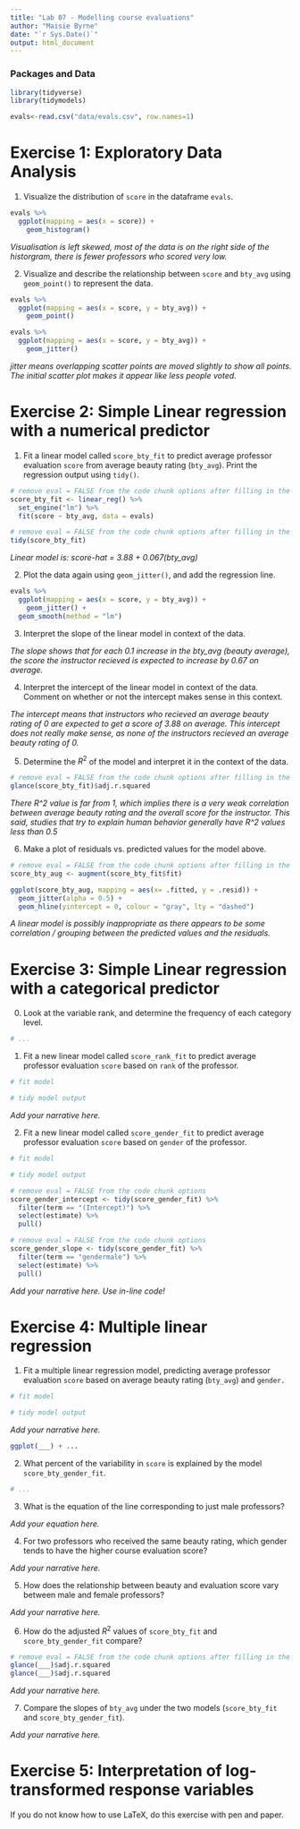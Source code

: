 ```yaml
---
title: "Lab 07 - Modelling course evaluations"
author: "Maisie Byrne"
date: "`r Sys.Date()`"
output: html_document
---
```


### Packages and Data

```r
library(tidyverse)
library(tidymodels)

```


```r
evals<-read.csv("data/evals.csv", row.names=1)
```


# Exercise 1: Exploratory Data Analysis

1.  Visualize the distribution of `score` in the dataframe `evals`.

```r
evals %>% 
  ggplot(mapping = aes(x = score)) +
    geom_histogram()
```

*Visualisation is left skewed, most of the data is on the right side of the historgram, there is fewer professors who scored very low.*

2.  Visualize and describe the relationship between `score` and `bty_avg` using `geom_point()` to represent the data. 

```r
evals %>% 
  ggplot(mapping = aes(x = score, y = bty_avg)) +
    geom_point()
```

```r
evals %>% 
  ggplot(mapping = aes(x = score, y = bty_avg)) +
    geom_jitter()
```

*jitter means overlapping scatter points are moved slightly to show all points. The initial scatter plot makes it appear like less people voted.*

# Exercise 2: Simple Linear regression with a numerical predictor

1. Fit a linear model called `score_bty_fit` to predict average professor evaluation `score` from average beauty rating (`bty_avg`). Print the regression output using `tidy()`.

```r
# remove eval = FALSE from the code chunk options after filling in the blanks
score_bty_fit <- linear_reg() %>%
  set_engine("lm") %>%
  fit(score ~ bty_avg, data = evals)
```

```r
# remove eval = FALSE from the code chunk options after filling in the blanks
tidy(score_bty_fit)
```

*Linear model is: score-hat = 3.88 + 0.067(bty_avg)*

2. Plot the data again using `geom_jitter()`, and add the regression line.

```r
evals %>% 
  ggplot(mapping = aes(x = score, y = bty_avg)) +
    geom_jitter() +
  geom_smooth(method = "lm")
```

3. Interpret the slope of the linear model in context of the data.

*The slope shows that for each 0.1 increase in the bty_avg (beauty average), the score the instructor recieved is expected to increase by 0.67 on average.*

4. Interpret the intercept of the linear model in context of the data. Comment on whether or not the intercept makes sense in this context.

*The intercept means that instructors who recieved an average beauty rating of 0 are expected to get a score of 3.88 on average. This intercept does not really make sense, as none of the instructors recieved an average beauty rating of 0.*

5. Determine the $R^2$ of the model and interpret it in the context of the data.

```r
# remove eval = FALSE from the code chunk options after filling in the blanks
glance(score_bty_fit)$adj.r.squared
```

*There R^2 value is far from 1, which implies there is a very weak correlation between average beauty rating and the overall score for the instructor. This said, studies that try to explain human behavior generally have R^2 values less than 0.5*

6. Make a plot of residuals vs. predicted values for the model above.

```r
# remove eval = FALSE from the code chunk options after filling in the blanks
score_bty_aug <- augment(score_bty_fit$fit)

ggplot(score_bty_aug, mapping = aes(x= .fitted, y = .resid)) + 
  geom_jitter(alpha = 0.5) +
  geom_hline(yintercept = 0, colour = "gray", lty = "dashed")
```
*A linear model is possibly inappropriate as there appears to be some correlation / grouping between the predicted values and the residuals.*

# Exercise 3: Simple Linear regression with a categorical predictor

0. Look at the variable rank, and determine the frequency of each category level.

```r
# ... 
```

1. Fit a new linear model called `score_rank_fit` to predict average professor evaluation `score` based on `rank` of the professor.

```r
# fit model

# tidy model output
```

*Add your narrative here.*

2. Fit a new linear model called `score_gender_fit` to predict average professor evaluation `score` based on `gender` of the professor. 

```r
# fit model

# tidy model output
```

```r
# remove eval = FALSE from the code chunk options
score_gender_intercept <- tidy(score_gender_fit) %>% 
  filter(term == "(Intercept)") %>%
  select(estimate) %>%
  pull()
```

```r
# remove eval = FALSE from the code chunk options
score_gender_slope <- tidy(score_gender_fit) %>% 
  filter(term == "gendermale") %>%
  select(estimate) %>%
  pull()
```

*Add your narrative here. Use in-line code!*

# Exercise 4: Multiple linear regression

1. Fit a multiple linear regression model, predicting average professor evaluation `score` based on average beauty rating (`bty_avg`) and `gender.`

```r
# fit model

# tidy model output
```

*Add your narrative here.*

```r
ggplot(___) + ...
```

2. What percent of the variability in `score` is explained by the model `score_bty_gender_fit`. 

```r
# ...
```


3. What is the equation of the line corresponding to just male professors?

*Add your equation here.*

4. For two professors who received the same beauty rating, which gender tends to have the higher course evaluation score?

*Add your narrative here.*

5. How does the relationship between beauty and evaluation score vary between male and female professors?

*Add your narrative here.*

6. How do the adjusted $R^2$ values of `score_bty_fit` and `score_bty_gender_fit` compare? 

```r
# remove eval = FALSE from the code chunk options after filling in the blanks
glance(___)$adj.r.squared
glance(___)$adj.r.squared
```

*Add your narrative here.*

7. Compare the slopes of `bty_avg` under the two models (`score_bty_fit` and `score_bty_gender_fit`).

*Add your narrative here.*

# Exercise 5: Interpretation of log-transformed response variables

If you do not know how to use LaTeX, do this exercise with pen and paper.
